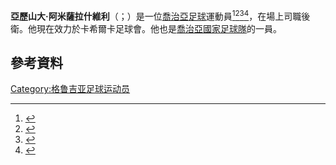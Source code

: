 '''亞歷山大·阿米薩拉什維利'''（{{lang-ka|ალექსანდრე ამისულაშვილი}}；{{bd|1982年|8月20日}}）是一位[[喬治亞|喬治亞]][[足球|足球]]運動員<ref>{{cite web|title=A. AMISULASHVILI|url=http://uk.soccerway.com/players/alexander-amisulashvili/5985/|website=http://uk.soccerway.com|publisher=Soccerway|accessdate=4 July 2014|archive-date=2016-09-11|archive-url=https://web.archive.org/web/20160911125912/http://uk.soccerway.com/players/alexander-amisulashvili/5985/|dead-url=no}}</ref><ref>{{cite web|title=ALEKSANDRE AMISULASHVILI|url=http://www.tff.org/Default.aspx?pageId=526&kisiId=1343816|website=http://www.tff.org/|publisher=[[Turkish_Football_Federation|Turkish Football Federation]]|accessdate=23 December 2014|archive-date=2020-06-20|archive-url=https://web.archive.org/web/20200620234640/https://www.tff.org/Default.aspx?pageId=526&kisiID=1343816|dead-url=no}}</ref><ref>{{cite web|title=Интер подписал защитника из Крылья Советов|url=http://www.azerifootball.com/ru/13/news/24323.html|website=www.azerifootball.com|publisher=Azerifootball|accessdate=14 June 2014|archive-date=2014-07-03|archive-url=https://web.archive.org/web/20140703041423/http://www.azerifootball.com/ru/13/news/24323.html|dead-url=no}}</ref><ref>{{cite web|publisher=[[FC_Krylia_Sovetov_Samara|FC Krylia Sovetov Samara]]|url=http://www.kc-camapa.ru/cgi-bin/newsprn.cgi?10709|script-title=ru:Александр Амисулашвили покинул "Крылья Советов"|date=10 June 2014|language=ru|accessdate=2015-12-12|archive-date=2019-08-02|archive-url=https://web.archive.org/web/20190802185651/http://www.kc-camapa.ru/cgi-bin/newsprn.cgi?10709|dead-url=no}}</ref>，在場上司職後衛。他現在效力於卡希爾卡足球會。他也是[[喬治亞國家足球隊|喬治亞國家足球隊]]的一員。
==參考資料==
{{reflist}}

{{DEFAULTSORT: Amisulashvili, Aleksandre}}
[[Category:格鲁吉亚足球运动员|Category:格鲁吉亚足球运动员]]
